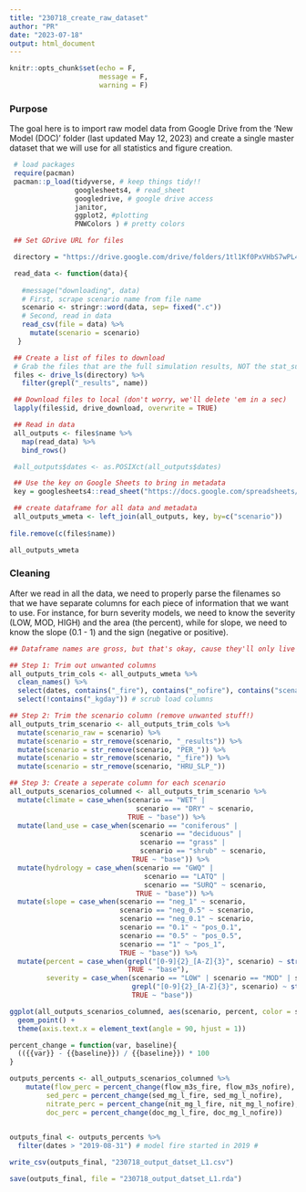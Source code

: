 ```yaml
---
title: "230718_create_raw_dataset"
author: "PR"
date: "2023-07-18"
output: html_document
---
```


```r
knitr::opts_chunk$set(echo = F,
                      message = F,
                      warning = F)
```

### Purpose

The goal here is to import raw model data from Google Drive from the 'New Model (DOC)' folder (last updated May 12, 2023) and create a single master dataset that we will use for all statistics and figure creation. 

```r
 # load packages
 require(pacman)
 pacman::p_load(tidyverse, # keep things tidy!!
                googlesheets4, # read_sheet
                googledrive, # google drive access
                janitor,
                ggplot2, #plotting
                PNWColors ) # pretty colors 
```


``` r
 ## Set GDrive URL for files

 directory = "https://drive.google.com/drive/folders/1tl1Kf0PxVHbS7wPL4W071pvS1Af3Ji1i"

 read_data <- function(data){
   
   #message("downloading", data)
   # First, scrape scenario name from file name
   scenario <- stringr::word(data, sep= fixed(".c"))
   # Second, read in data
   read_csv(file = data) %>%
     mutate(scenario = scenario)
  }

 ## Create a list of files to download
 # Grab the files that are the full simulation results, NOT the stat_summaries
 files <- drive_ls(directory) %>%
   filter(grepl("_results", name))

 ## Download files to local (don't worry, we'll delete 'em in a sec)
 lapply(files$id, drive_download, overwrite = TRUE)

 ## Read in data
 all_outputs <- files$name %>%
   map(read_data) %>%
   bind_rows()

 #all_outputs$dates <- as.POSIXct(all_outputs$dates)

 ## Use the key on Google Sheets to bring in metadata
 key = googlesheets4::read_sheet("https://docs.google.com/spreadsheets/d/1fM_JKnCXQ9uUFaplQ90YwZevvnrnpSp_R26KsN8tHdM/edit#gid=0", sheet = 1)

 ## create dataframe for all data and metadata
 all_outputs_wmeta <- left_join(all_outputs, key, by=c("scenario"))
 
file.remove(c(files$name))

all_outputs_wmeta
```

### Cleaning 

After we read in all the data, we need to properly parse the filenames so that we have separate columns for each piece of information that we want to use. For instance, for burn severity models, we need to know the severity (LOW, MOD, HIGH) and the area (the percent), while for slope, we need to know the slope (0.1 - 1) and the sign (negative or positive).

```r

## Dataframe names are gross, but that's okay, cause they'll only live inside this chunk!

## Step 1: Trim out unwanted columns
all_outputs_trim_cols <- all_outputs_wmeta %>% 
  clean_names() %>% 
  select(dates, contains("_fire"), contains("_nofire"), contains("scenario"), description) %>%  # scrub percent columns
  select(!contains("_kgday")) # scrub load columns

## Step 2: Trim the scenario column (remove unwanted stuff!)
all_outputs_trim_scenario <- all_outputs_trim_cols %>% 
  mutate(scenario_raw = scenario) %>% 
  mutate(scenario = str_remove(scenario, "_results")) %>%
  mutate(scenario = str_remove(scenario, "PER_")) %>%
  mutate(scenario = str_remove(scenario, "_fire")) %>%
  mutate(scenario = str_remove(scenario, "HRU_SLP_"))

## Step 3: Create a seperate column for each scenario
all_outputs_scenarios_columned <- all_outputs_trim_scenario %>% 
  mutate(climate = case_when(scenario == "WET" | 
                               scenario == "DRY" ~ scenario, 
                             TRUE ~ "base")) %>% 
  mutate(land_use = case_when(scenario == "coniferous" | 
                                scenario == "deciduous" | 
                                scenario == "grass" | 
                                scenario == "shrub" ~ scenario, 
                              TRUE ~ "base")) %>% 
  mutate(hydrology = case_when(scenario == "GWQ" | 
                                 scenario == "LATQ" | 
                                 scenario == "SURQ" ~ scenario, 
                               TRUE ~ "base")) %>% 
  mutate(slope = case_when(scenario == "neg_1" ~ scenario,
                           scenario == "neg_0.5" ~ scenario, 
                           scenario == "neg_0.1" ~ scenario, 
                           scenario == "0.1" ~ "pos_0.1", 
                           scenario == "0.5" ~ "pos_0.5", 
                           scenario == "1" ~ "pos_1", 
                           TRUE ~ "base")) %>% 
  mutate(percent = case_when(grepl("[0-9]{2}_[A-Z]{3}", scenario) ~ str_sub(scenario, 1, 2), 
                             TRUE ~ "base"), 
         severity = case_when(scenario == "LOW" | scenario == "MOD" | scenario == "HIGH" ~ scenario,
                              grepl("[0-9]{2}_[A-Z]{3}", scenario) ~ str_replace_all(scenario, "[^[:alpha:]]", ""), 
                              TRUE ~ "base"))

```


```r
ggplot(all_outputs_scenarios_columned, aes(scenario, percent, color = severity)) + 
  geom_point() + 
  theme(axis.text.x = element_text(angle = 90, hjust = 1))
```


```r
percent_change = function(var, baseline){
  (({{var}} - {{baseline}}) / {{baseline}}) * 100
}

outputs_percents <- all_outputs_scenarios_columned %>% 
    mutate(flow_perc = percent_change(flow_m3s_fire, flow_m3s_nofire), 
         sed_perc = percent_change(sed_mg_l_fire, sed_mg_l_nofire), 
         nitrate_perc = percent_change(nit_mg_l_fire, nit_mg_l_nofire), 
         doc_perc = percent_change(doc_mg_l_fire, doc_mg_l_nofire))
  

outputs_final <- outputs_percents %>% 
  filter(dates > "2019-08-31") # model fire started in 2019 # 
```


```r
write_csv(outputs_final, "230718_output_datset_L1.csv")

save(outputs_final, file = "230718_output_datset_L1.rda")
```




